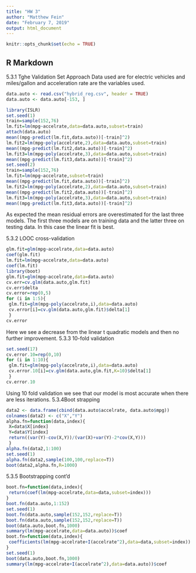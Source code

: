 ---
title: "HW 3"
author: "Matthew Fein"
date: "February 7, 2019"
output: html_document
---

```{r setup, include=FALSE}
knitr::opts_chunk$set(echo = TRUE)
```

## R Markdown

5.3.1 Tghe Validation Set Approach
Data used are for electric vehicles and miles/gallon and acceleration rate are the variables used.

```{r cars}
data.auto <- read.csv("hybrid_reg.csv", header = TRUE)
data.auto <- data.auto[-153, ]

library(ISLR)
set.seed(1)
train=sample(152,76)
lm.fit=lm(mpg~accelrate,data=data.auto,subset=train)
attach(data.auto)
mean((mpg-predict(lm.fit,data.auto))[-train]^2)
lm.fit2=lm(mpg~poly(accelrate,2),data=data.auto,subset=train)
mean((mpg-predict(lm.fit2,data.auto))[-train]^2)
lm.fit3=lm(mpg~poly(accelrate,3),data=data.auto,subset=train)
mean((mpg-predict(lm.fit3,data.auto))[-train]^2)
set.seed(2)
train=sample(152,76)
lm.fit=lm(mpg~accelrate,subset=train)
mean((mpg-predict(lm.fit,data.auto))[-train]^2)
lm.fit2=lm(mpg~poly(accelrate,2),data=data.auto,subset=train)
mean((mpg-predict(lm.fit2,data.auto))[-train]^2)
lm.fit3=lm(mpg~poly(accelrate,3),data=data.auto,subset=train)
mean((mpg-predict(lm.fit3,data.auto))[-train]^2)
```
As expected the mean residual errors are overestimated for the last three models.  The first three models are on training data and the latter three on testing data.  In this case the linear fit is best.

5.3.2 LOOC cross-validation

```{r pressure, echo=FALSE}
glm.fit=glm(mpg~accelrate,data=data.auto)
coef(glm.fit)
lm.fit=lm(mpg~accelrate,data=data.auto)
coef(lm.fit)
library(boot)
glm.fit=glm(mpg~accelrate,data=data.auto)
cv.err=cv.glm(data.auto,glm.fit)
cv.err$delta
cv.error=rep(0,5)
for (i in 1:5){
 glm.fit=glm(mpg~poly(accelrate,i),data=data.auto)
 cv.error[i]=cv.glm(data.auto,glm.fit)$delta[1]
 }
cv.error
```
Here we see a decrease from the linear t quadratic models and then no further improvement.
5.3.3 10-fold validation
```{r}
set.seed(17)
cv.error.10=rep(0,10)
for (i in 1:10){
 glm.fit=glm(mpg~poly(accelrate,i),data=data.auto)
 cv.error.10[i]=cv.glm(data.auto,glm.fit,K=10)$delta[1]
 }
cv.error.10
```
Using 10 fold validation we see that our model is most accurate when there are less iterations.
5.3.4Boot strapping
```{r}
data2 <- data.frame(cbind(data.auto$accelrate, data.auto$mpg))
colnames(data2) <- c("X","Y")
alpha.fn=function(data,index){
 X=data$X[index]
 Y=data$Y[index]
 return((var(Y)-cov(X,Y))/(var(X)+var(Y)-2*cov(X,Y)))
 }
alpha.fn(data2,1:100)
set.seed(1)
alpha.fn(data2,sample(100,100,replace=T))
boot(data2,alpha.fn,R=1000)
```

5.3.5 Bootstrapping cont'd

```{r}
boot.fn=function(data,index){
 return(coef(lm(mpg~accelrate,data=data,subset=index)))
}
boot.fn(data.auto,1:152)
set.seed(1)
boot.fn(data.auto,sample(152,152,replace=T))
boot.fn(data.auto,sample(152,152,replace=T))
boot(data.auto,boot.fn,1000)
summary(lm(mpg~accelrate,data=data.auto))$coef
boot.fn=function(data,index){
 coefficients(lm(mpg~accelrate+I(accelrate^2),data=data,subset=index))
}
set.seed(1)
boot(data.auto,boot.fn,1000)
summary(lm(mpg~accelrate+I(accelrate^2),data=data.auto))$coef
```


